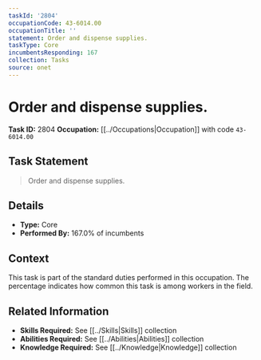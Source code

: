 ```yaml
---
taskId: '2804'
occupationCode: 43-6014.00
occupationTitle: ''
statement: Order and dispense supplies.
taskType: Core
incumbentsResponding: 167
collection: Tasks
source: onet
---
```

# Order and dispense supplies.

**Task ID:** 2804
**Occupation:** [[../Occupations|Occupation]] with code `43-6014.00`

## Task Statement

> Order and dispense supplies.

## Details

- **Type:** Core
- **Performed By:** 167.0% of incumbents

## Context

This task is part of the standard duties performed in this occupation. The percentage indicates how common this task is among workers in the field.

## Related Information

- **Skills Required:** See [[../Skills|Skills]] collection
- **Abilities Required:** See [[../Abilities|Abilities]] collection
- **Knowledge Required:** See [[../Knowledge|Knowledge]] collection
